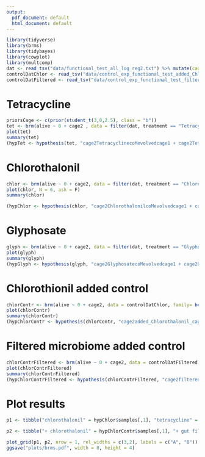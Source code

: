 ```yaml
---
output:
  pdf_document: default
  html_document: default
---
```

```r
library(tidyverse)
library(brms)
library(tidybayes)
library(cowplot)
library(multcomp)
dat <- read_tsv("data/functional_test_all_log_reg2.txt") %>% mutate(cage2 = paste(treatment, group, cage), group = factor(group, levels = c("control", "co-evolved")))
controlDatChlor <- read_tsv("data/control_exp_functional_test_added_Chlorothalonil_2020.txt") %>% mutate(group = factor(group, levels = c("control", "added_Chlorothalonil")))
controlDatFiltered <- read_tsv("data/control_exp_functional_test_filtered_microbiome_2020.txt") %>% mutate(group = factor(group, levels = c("filtered_control", "filtered_Chlorothalonil", "microbiome_free")))
```


# Tetracycline

```r
priorsCage <- c(prior(student_t(3,0,2.5), class = "b"))
tet <- brm(alive ~ 0 + cage2 , data = filter(dat, treatment == "Tetracycline"), family= bernoulli(), control = list(adapt_delta = .99, max_treedepth = 10), iter = 5000, cores = 4, prior = priorsCage)
plot(tet)
summary(tet)
(hypTet <- hypothesis(tet, "cage2TetracyclinecoMevolvedcage1 + cage2TetracyclinecoMevolvedcage2 + cage2TetracyclinecoMevolvedcage3 = cage2Tetracyclinecontrolcage1 +cage2Tetracyclinecontrolcage2 + cage2Tetracyclinecontrolcage3"))
```

# Chlorothalonil

```r
chlor <- brm(alive ~ 0 + cage2, data = filter(dat, treatment == "Chlorothalonil"), family= bernoulli(), control = list(adapt_delta = .99), iter = 5000, cores = 4, prior = priorsCage)
plot(chlor, N = 6, ask = F)
summary(chlor)

(hypChlor <- hypothesis(chlor, "cage2ChlorothalonilcoMevolvedcage1 + cage2ChlorothalonilcoMevolvedcage2 + cage2ChlorothalonilcoMevolvedcage3 = cage2Chlorothalonilcontrolcage1 +cage2Chlorothalonilcontrolcage2 + cage2Chlorothalonilcontrolcage3"))
```

# Glyphosate

```r
glyph <- brm(alive ~ 0 + cage2, data = filter(dat, treatment == "Glyphosate"), family= bernoulli(), control = list(adapt_delta = .99), iter = 5000, cores = 4, prior = priorsCage)
plot(glyph)
summary(glyph)
(hypGlyph <- hypothesis(glyph, "cage2GlyphosatecoMevolvedcage1 + cage2GlyphosatecoMevolvedcage2 + cage2GlyphosatecoMevolvedcage3 = cage2Glyphosatecontrolcage1 + cage2Glyphosatecontrolcage2 + cage2Glyphosatecontrolcage3"))
```


# Chlorothionil added control

```r
chlorContr <- brm(alive ~ 0 + cage2, data = controlDatChlor, family= bernoulli(), control = list(adapt_delta = .9999), iter = 5000, cores = 4, prior = priorsCage)
plot(chlorContr)
summary(chlorContr)
(hypChlorContr <- hypothesis(chlorContr, "cage2added_Chlorothalonil_cage1 + cage2added_Chlorothalonil_cage2 + cage2added_Chlorothalonil_cage3 = cage2control_cage1 +cage2control_cage2 + cage2control_cage2"))
```

# Filtered microbiome added control

```r
chlorContrFiltered <- brm(alive ~ 0 + cage2, data = controlDatFiltered, family= bernoulli(), control = list(adapt_delta = .99), iter = 5000, cores = 4, prior = priorsCage)
plot(chlorContrFiltered)
summary(chlorContrFiltered)
(hypChlorContrFiltered <- hypothesis(chlorContrFiltered, "cage2filtered_Chlorothalonil_cage1 + cage2filtered_Chlorothalonil_cage2 + cage2filtered_Chlorothalonil_cage3 + cage2filtered_Chlorothalonil_cage4  = cage2filtered_control_cage1 + cage2filtered_control_cage2 + cage2filtered_control_cage3 + cage2filtered_control_cage4"))
```

# Plot results

```r
p1 <- tibble("chlorothalonil" = hypChlor$samples[,1], "tetracycline" = hypTet$samples[,1], "glyphosate" = hypGlyph$samples[,1]) %>% gather(key = "contrast", value = "b") %>% group_by(contrast) %>%  ggplot(aes(x = contrast, y=b)) + stat_halfeye(point_interval = mode_hdi, .width = c(.66, .95)) + geom_hline(yintercept = 0, color = "red") + theme_minimal() + theme(axis.title.x = element_blank(), axis.title.y = element_text(vjust = 0.5), plot.margin = unit(c(.5,.5,.5,.5), "cm"), axis.text.x = element_text(angle=45, hjust=1)) + coord_trans(ylim=c(-20,15)) +  ggtitle("Past chemical exposure") + ylab(expression("Bayes factor difference between\nsurvial in treatment and control groups"))

p2 <- tibble("+ chlorothalonil" = hypChlorContr$samples[,1], "+ gut filtrate" = hypChlorContrFiltered$samples[,1]) %>% gather(key = "contrast", value = "b") %>% group_by(contrast) %>%  ggplot(aes(x = contrast, y=b)) + stat_halfeye(point_interval = mode_hdi, .width = c(.66, .95)) + geom_hline(yintercept = 0, color = "red")  + theme_minimal() +theme(axis.title = element_blank(), axis.text.y = element_blank(), axis.text.x = element_text(angle=45, hjust=1), plot.margin = unit(c(.5,.5,.5,.5), "cm")) + coord_trans(ylim=c(-20,15)) + ggtitle("Chemical addition")

plot_grid(p1, p2, nrow = 1, rel_widths = c(3,2), labels = c("A", "B"))
ggsave("plots/brms.pdf", width = 8, height = 4)
```

